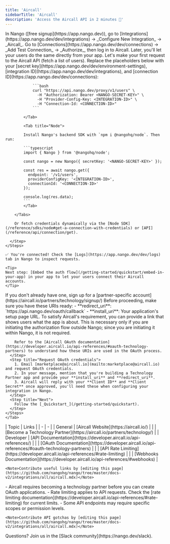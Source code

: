 ```yaml
---
title: 'Aircall'
sidebarTitle: 'Aircall'
description: 'Access the Aircall API in 2 minutes 💨'
---
```


<Tabs>
  <Tab title="🚀 Quickstart">
    <Steps>
      <Step title="Create an integration">
        In Nango ([free signup](https://app.nango.dev)), go to [Integrations](https://app.nango.dev/dev/integrations) -> _Configure New Integration_ -> _Aircall_.
      </Step>
      <Step title="Authorize Aircall">
        Go to [Connections](https://app.nango.dev/dev/connections) -> _Add Test Connection_ -> _Authorize_, then log in to Aircall. Later, you'll let your users do the same directly from your app.
      </Step>
      <Step title="Call the Aircall API">
        Let's make your first request to the Aircall API (fetch a list of users). Replace the placeholders below with your [secret key](https://app.nango.dev/dev/environment-settings), [integration ID](https://app.nango.dev/dev/integrations), and [connection ID](https://app.nango.dev/dev/connections):
        <Tabs>
            <Tab title="cURL">

                ```bash
                curl "https://api.nango.dev/proxy/v1/users" \
                  -H "Authorization: Bearer <NANGO-SECRET-KEY>" \
                  -H "Provider-Config-Key: <INTEGRATION-ID>" \
                  -H "Connection-Id: <CONNECTION-ID>"
                ```

            </Tab>

            <Tab title="Node">

            Install Nango's backend SDK with `npm i @nangohq/node`. Then run:

            ```typescript
            import { Nango } from '@nangohq/node';

            const nango = new Nango({ secretKey: '<NANGO-SECRET-KEY>' });

            const res = await nango.get({
              endpoint: '/v1/users',
              providerConfigKey: '<INTEGRATION-ID>',
              connectionId: '<CONNECTION-ID>'
            });

            console.log(res.data);
            ```
            </Tab>

        </Tabs>

        Or fetch credentials dynamically via the [Node SDK](/reference/sdks/node#get-a-connection-with-credentials) or [API](/reference/api/connection/get).

      </Step>
    </Steps>

    ✅ You're connected! Check the [Logs](https://app.nango.dev/dev/logs) tab in Nango to inspect requests.

    <Tip>
    Next step: [Embed the auth flow](/getting-started/quickstart/embed-in-your-app) in your app to let your users connect their Aircall accounts.
    </Tip>
  </Tab>
    <Tab title="🧑‍💻 OAuth app setup">
    <Steps>
      <Step title="Create a partner-specific account">
        If you don't already have one, sign up for a [partner-specific account](https://aircall.io/partners/technology/signup/)
      </Step>
      <Step title="Prepare your URIs">
        Before proceeding, make sure you have these URIs ready:
        - **redirect_uri**: `https://api.nango.dev/oauth/callback`
        - **install_uri**: Your application's setup page URL. To satisfy Aircall's requirement, you can provide a link that shows users what the app is about. This is necessary only if you are initiating the authorization flow outside Nango; since you are initiating it within Nango, it is not required.

        Refer to the [Aircall OAuth documentation](https://developer.aircall.io/api-references/#oauth-technology-partners) to understand how these URIs are used in the OAuth process.
      </Step>
      <Step title="Request OAuth credentials">
        1. Email [marketplace@aircall.io](mailto:marketplace@aircall.io) and request OAuth credentials.
        2. In your message, mention that you're building a Technology Partner app and provide your **install_uri** and **redirect_uri**.
        3. Aircall will reply with your **Client ID** and **Client Secret** once approved, you'll need these when configuring your integration in Nango.
      </Step>
      <Step title="Next">
        Follow the [_Quickstart_](/getting-started/quickstart).
      </Step>
    </Steps>
    </Tab>
  <Tab title="🔗 Useful links">
    | Topic | Links |
    | - | - |
    | General | [Aircall Website](https://aircall.io/) |
    | | [Become a Technology Partner](https://aircall.io/partners/technology/) |
    | Developer | [API Documentation](https://developer.aircall.io/api-references/) |
    | | [OAuth Documentation](https://developer.aircall.io/api-references/#oauth-technology-partners) |
    | | [API Rate Limiting](https://developer.aircall.io/api-references/#rate-limiting) |
    | | [Webhooks Documentation](https://developer.aircall.io/api-references/#webhooks) |

    <Note>Contribute useful links by [editing this page](https://github.com/nangohq/nango/tree/master/docs-v2/integrations/all/aircall.mdx)</Note>
  </Tab>
  <Tab title="🚨 API gotchas">
    - Aircall requires becoming a technology partner before you can create OAuth applications.
    - Rate limiting applies to API requests. Check the [rate limiting documentation](https://developer.aircall.io/api-references/#rate-limiting) for current limits.
    - Some API endpoints may require specific scopes or permission levels.

    <Note>Contribute API gotchas by [editing this page](https://github.com/nangohq/nango/tree/master/docs-v2/integrations/all/aircall.mdx)</Note>
  </Tab>
</Tabs>

<Info>
    Questions? Join us in the [Slack community](https://nango.dev/slack).
</Info>
